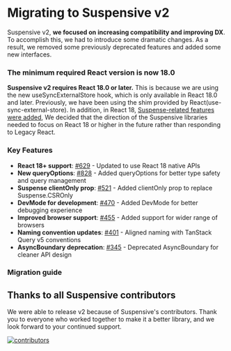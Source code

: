
# Migrating to Suspensive v2

Suspensive v2, **we focused on increasing compatibility and improving DX**.
To accomplish this, we had to introduce some dramatic changes. As a result, we removed some previously deprecated features and added some new interfaces.

### The minimum required React version is now 18.0

**Suspensive v2 requires React 18.0 or later.** This is because we are using the new useSyncExternalStore hook, which is only available in React 18.0 and later. Previously, we have been using the shim provided by React(use-sync-external-store).
In addition, in React 18, [Suspense-related features were added](https://legacy.reactjs.org/blog/2022/03/29/react-v18.html), We decided that the direction of the Suspensive libraries needed to focus on React 18 or higher in the future rather than responding to Legacy React.

### Key Features

- **React 18+ support**: [#629](https://github.com/toss/suspensive/pull/629) - Updated to use React 18 native APIs
- **New queryOptions**: [#828](https://github.com/toss/suspensive/pull/828) - Added queryOptions for better type safety and query management
- **Suspense clientOnly prop**: [#521](https://github.com/toss/suspensive/pull/521) - Added clientOnly prop to replace Suspense.CSROnly
- **DevMode for development**: [#470](https://github.com/toss/suspensive/pull/470) - Added DevMode for better debugging experience
- **Improved browser support**: [#455](https://github.com/toss/suspensive/pull/455) - Added support for wider range of browsers
- **Naming convention updates**: [#401](https://github.com/toss/suspensive/pull/401) - Aligned naming with TanStack Query v5 conventions
- **AsyncBoundary deprecation**: [#345](https://github.com/toss/suspensive/pull/345) - Deprecated AsyncBoundary for cleaner API design

### Migration guide

<Cards num={2}>
  <Cards.Card
    title="See @suspensive/react v2"
    href="/docs/react/migration/migrate-to-v2"
  />
  <Cards.Card
    title="See @suspensive/react-query v2"
    href="/docs/react-query/migration/migrate-to-v2"
  />
</Cards>

## Thanks to all Suspensive contributors

We were able to release v2 because of Suspensive's contributors. Thank you to everyone who worked together to make it a better library, and we look forward to your continued support.

[![contributors](https://contrib.rocks/image?repo=toss/suspensive)](https://github.com/toss/suspensive/graphs/contributors)
